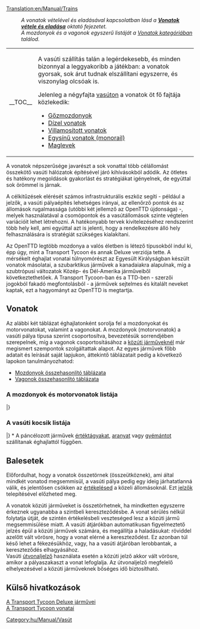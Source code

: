 [[Translation:en/Manual/Trains]]
{{hu/Manual/Tartalomjegyzék}}
:''A vonatok vételével és eladásával kapcsolatban lásd a '''[[hu/Manual/Vonatok vétele és eladása|Vonatok vétele és eladása]]''' oktató fejezetet.''
:''A mozdonyok és a vagonok egyszerű listáját a [[:Category:hu/Manual/Vonatok|Vonatok kategóriában]] találod.''
{| align="left" cellpadding="8"
|- valign="center"
|__TOC__
| A vasúti szállítás talán a legérdekesebb, és minden bizonnyal a leggyakoribb a játékban: a vonatok gyorsak, sok árut tudnak elszállítani egyszerre, és viszonylag olcsóak is. 

Jelenleg a négyfajta [[hu/Manual/Base Set/Vasút típusai|vasúton]] a vonatok öt fő fajtája közlekedik: 
* [[hu/Manual/Base Set/Normál vasút|Gőzmozdonyok]]
* [[hu/Manual/Base Set/Normál vasút|Dízel vonatok]]
* [[hu/Manual/Base Set/Villamosított vasút|Villamosított vonatok]]
* [[hu/Manual/Base Set/Egysínű vasút|Egysínű vonatok (monorail)]]
* [[hu/Manual/Base Set/Maglev vasút|Maglevek]]
|}

A vonatok népszerűsége javarészt a sok vonattal több célállomást összekötő vasúti hálózatok építésével járó kihívásokból adódik. Az ötletes és hatékony megoldások gyakorlást és stratégiákat igényelnek, de egyúttal sok örömmel is járnak.

A célkitűzések elérését számos infrastrukturális eszköz segíti - például a jelzők, a vasúti pályaépítés lehetséges irányai, az ellenőrző pontok és az állomások rugalmassága (utóbbi két jellemző az OpenTTD újdonsága) -, melyek használatával a csomópontok és a vasútállomások szinte végtelen variációit lehet létrehozni. A hatékonyabb tervek kivitelezéséhez rendszerint több hely kell, ami egyúttal azt is jelenti, hogy a rendelkezésre álló hely felhasználására is stratégiát szükséges kialakítani.

Az OpenTTD legtöbb mozdonya a valós életben is létező típusokból indul ki, épp úgy, mint a Transport Tycoon és annak Deluxe verziója tette. A mérsékelt éghajlat vonatai túlnyomórészt az Egyesült Királyságban készült vonatok másolatai, a szubarktikus járművek a kanadaiakra alapulnak, míg a szubtrópusi változatok Közép- és Dél-Amerika járműveiből következtethetőek. A Transport Tycoon-ban és a TTD-ben - szerzői jogokból fakadó megfontolásból - a járművek sejtelmes és kitalált neveket kaptak, ezt a hagyományt az OpenTTD is megtartja. 
== Vonatok ==
Az alábbi két táblázat éghajlatonként sorolja fel a mozdonyokat és motorvonatokat, valamint a vagonokat. A mozdonyok (motorvonatok) a vasúti pálya típusa szerint csoportosítva, bevezetésük sorrendjében szerepelnek, míg a vagonok csoportosításához a [[hu/Manual/Közúti járművek|közúti járműveknél]] már megismert szempontok szolgáltattak alapot. Az egyes járművek főbb adatait és leírását saját lapjukon, áttekintő táblázatait pedig a következő lapokon tanulmányozhatod:
* [[hu/Manual/Base Set/Trains/Mozdonyok összehasonlító táblázata|Mozdonyok összehasonlító táblázata]]
* [[hu/Manual/Base Set/Trains/Vagonok összehasonlító táblázata|Vagonok összehasonlító táblázata]]
===A mozdonyok és motorvonatok listája===
{{hu/Manual/JárműTáblázat/Fejléc}}
{{en/Manual/VehicleTable/Header|Gőz}}
{{en/Manual/VehicleTable/Row|
*[[File:en/Manual/Base Set/Trains/Kirbypaultank.png|Kirby Paul Tank Engine]][[hu/Manual/Base Set/Trains/Kirby Paul Tank|Kirby Paul Tank]]
*[[File:en/Manual/Base Set/Trains/Chaneyjubilee.png|Chaney "Jubilee" Engine]][[hu/Manual/Base Set/Trains/Chaney 'Jubilee'|Chaney "Jubilee"]]
*[[File:en/Manual/Base Set/Trains/Ginzua4.png|Ginzu "A4" Engine]][[hu/Manual/Base Set/Trains/Ginzu 'A4'|Ginzu "A4"]]
*[[File:en/Manual/Base Set/Trains/Sh8p.png|SH "8P" Engine]][[hu/Manual/Base Set/Trains/SH '8P'|SH "8P"]]
|
*[[File:en/Manual/Base Set/Trains/Wills280.png|Wills 2-8-0 Engine]][[hu/Manual/Base Set/Trains/Wills 2-8-0|Wills 2-8-0]]
|
*[[File:en/Manual/Base Set/Trains/Wills280.png|Wills 2-8-0 Engine]][[hu/Manual/Base Set/Trains/Wills 2-8-0|Wills 2-8-0]]
|
*[[File:en/Manual/Base Set/Trains/Powernautchoochoo.png|Ploddyphut Choo-Choo Engine]][[hu/Cammogó Csi-hu-hu|Cammogó Csi-hu-hu]]
*[[File:en/Manual/Base Set/Trains/Ploddyphutchoochoo.png|Powernaut Choo-Choo Engine]][[hu/SemmiErő Csi-hu-hu|SemmiErő Csi-hu-hu]]
*[[File:en/Manual/Base Set/Trains/Mightymoverchoochoo.png|Might Mover Choo-Choo Engine]][[hu/ErőGép Csi-hu-hu|ErőGép Csi-hu-hu]]
}}
{{en/Manual/VehicleTable/Header|Dízel}}
{{en/Manual/VehicleTable/Row|
*[[File:en/Manual/Base Set/Trains/Manleymoreldmu.png|Manley-Morel DMU Engine]][[hu/Manual/Base Set/Trains/Manley-Morel DMU|Manley-Morel DMU]]
*[[File:en/Manual/Base Set/Trains/Shhendry25.png|SH/Hendry "25" Engine]][[hu/Manual/Base Set/Trains/Hendry '25'|SH/Hendry "25"]]
*[[File:en/Manual/Base Set/Trains/Floss47.png|Floss "47" Engine]][[hu/Manual/Base Set/Trains/Floss '47'|Floss "47"]]
*[[File:en/Manual/Base Set/Trains/Uu37.png|UU "37" Engine]][[hu/Manual/Base Set/Trains/UU '37'|UU "37"]]
*[[File:en/Manual/Base Set/Trains/Sh125.png|SH "125" Engine]][[hu/Manual/Base Set/Trains/SH '125'|SH "125"]]
*[[File:en/Manual/Base Set/Trains/Dash.png|"Dash" Engine]][[hu/Manual/Base Set/Trains/Dash|Dash]]
|
*[[File:en/Manual/Base Set/Trains/Mjs250.png|MJS 250 Engine]][[hu/Manual/Base Set/Trains/MJS250|MJS250]]
*[[File:en/Manual/Base Set/Trains/Kelling3100.png|Kelling 3100 Engine]][[hu/Manual/Base Set/Trains/Kelling 3100|Kelling 3100]]
*[[File:en/Manual/Base Set/Trains/Cs4000.png|CS4000 Engine]][[hu/Manual/Base Set/Trains/CS4000|CS4000]]
*[[File:en/Manual/Base Set/Trains/Cs2400.png|CS2400 Engine]][[hu/Manual/Base Set/Trains/CS2400|CS2400]]
*[[File:en/Manual/Base Set/Trains/Mjs1000.png|MJS 1000 Engine]][[hu/Manual/Base Set/Trains/MJS 1000|MJS 1000]]
*[[File:en/Manual/Base Set/Trains/Centennial.png|Centennial Engine]][[hu/Manual/Base Set/Trains/Centennial|Centennial]]
*[[File:en/Manual/Base Set/Trains/Turnerturbo.png|Turner Turbo]][[hu/Manual/Base Set/Trains/Turner Turbo|Turner Turbo]]
|
*[[File:en/Manual/Base Set/Trains/Mjs250.png|MJS 250 Engine]][[hu/Manual/Base Set/Trains/MJS250|MJS250]]
*[[File:en/Manual/Base Set/Trains/Kelling3100.png|Kelling 3100 Engine]][[hu/Manual/Base Set/Trains/Kelling 3100|Kelling 3100]]
*[[File:en/Manual/Base Set/Trains/Cs4000.png|CS4000 Engine]][[hu/Manual/Base Set/Trains/CS4000|CS4000]]
*[[File:en/Manual/Base Set/Trains/Cs2400.png|CS2400 Engine]][[hu/Manual/Base Set/Trains/CS2400|CS2400]]
*[[File:en/Manual/Base Set/Trains/Mjs1000.png|MJS 1000 Engine]][[hu/Manual/Base Set/Trains/MJS 1000|MJS 1000]]
*[[File:en/Manual/Base Set/Trains/Centennial.png|Centennial Engine]][[hu/Manual/Base Set/Trains/Centennial|Centennial]]
*[[File:en/Manual/Base Set/Trains/Turnerturbo.png|Turner Turbo]][[hu/Manual/Base Set/Trains/Turner Turbo|Turner Turbo]]
|
*[[File:en/Manual/Base Set/Trains/Ploddyphutdiesel.png|Ploddyphut Diesel]][[hu/Cammogó Dízel|Cammogó Dízel]]
*[[File:en/Manual/Base Set/Trains/Powernautdiesel.png|Powernaut Diesel]][[hu/SemmiErő Dízel|SemmiErő Dízel]]
}}
{{en/Manual/VehicleTable/Header|Elektromos}}
{{en/Manual/VehicleTable/Row|
*[[File:en/Manual/Base Set/Trains/Sh30.png|SH "30" Engine]][[hu/Manual/Base Set/Trains/SH '30'|SH "30"]]
*[[File:en/Manual/Base Set/Trains/Sh40.png|SH "40" Engine]][[hu/Manual/Base Set/Trains/SH '40'|SH "40"]]
*[[File:en/Manual/Base Set/Trains/Tim.png|"T.I.M" Engine]][[hu/Manual/Base Set/Trains/T.I.M.|T.I.M.]]
*[[File:en/Manual/Base Set/Trains/Asiastar.png|"Asiastar" Engine]][[hu/Manual/Base Set/Trains/AsiaStar|AsiaStar]]
|
nincs
|
nincs
|
nincs
}}
{{en/Manual/VehicleTable/Header|Egysínű}}
{{en/Manual/VehicleTable/Row|
*[[File:en/Manual/Base Set/Trains/X2001.png|X2001 Monorail Engine]][[hu/Manual/Base Set/Trains/X2001|'X2001']]
*[[File:en/Manual/Base Set/Trains/Millenniumz1.png|Milennium 'Z1' Monorail Engine]][[hu/Manual/Base Set/Trains/Millennium Z1|'Millennium Z1']]
|
*[[File:en/Manual/Base Set/Trains/X2001.png|X2001 Monorail Engine]][[hu/Manual/Base Set/Trains/X2001|'X2001']]
*[[File:en/Manual/Base Set/Trains/Millenniumz1.png|Milennium 'Z1' Monorail Engine]][[hu/Manual/Base Set/Trains/Millennium Z1|'Millennium Z1']]
|
*[[File:en/Manual/Base Set/Trains/X2001.png|X2001 Monorail Engine]][[hu/Manual/Base Set/Trains/X2001|'X2001']]
*[[File:en/Manual/Base Set/Trains/Millenniumz1.png|Milennium 'Z1' Monorail Engine]][[hu/Manual/Base Set/Trains/Millennium Z1|'Millennium Z1']]
|
*[[File:en/Manual/Base Set/Trains/Wizzowowz99.png|Wizzowow 'Z99' Monorail Engine]][[hu/ZummDeGyors Z99|ZummDeGyors Z99]]
}}
{{en/Manual/VehicleTable/Header|MagLev}}
{{en/Manual/VehicleTable/Row|
*[[File:en/Manual/Base Set/Trains/Lev1leviathan.png|MagLev Engine 1: Leviathan]][[hu/Manual/Base Set/Trains/Lev1 'Leviátán'|Lev1 'Leviátán']]
*[[File:en/Manual/Base Set/Trains/Lev2cyclops.png|MagLev Engine 2: Cyclops]][[hu/Manual/Base Set/Trains/Lev2 'Küklopsz'|Lev2 'Küklopsz']]
*[[File:en/Manual/Base Set/Trains/Lev3pegasus.png|MagLev Engine 3: Pegasus]][[hu/Manual/Base Set/Trains/Lev3 'Pegazus'|Lev3 'Pegazus']]
*[[File:en/Manual/Base Set/Trains/Lev4chimaerarhead.png|MagLev Engine 4: Chimaera (front)]][[hu/Manual/Base Set/Trains/Lev4 'Kiméra'|Lev4 'Kiméra']]
|
*[[File:en/Manual/Base Set/Trains/Lev1leviathan.png|MagLev Engine 1: Leviathan]][[hu/Manual/Base Set/Trains/Lev1 'Leviátán'|Lev1 'Leviátán']]
*[[File:en/Manual/Base Set/Trains/Lev2cyclops.png|MagLev Engine 2: Cyclops]][[hu/Manual/Base Set/Trains/Lev2 'Küklopsz'|Lev2 'Küklopsz']]
*[[File:en/Manual/Base Set/Trains/Lev3pegasus.png|MagLev Engine 3: Pegasus]][[hu/Manual/Base Set/Trains/Lev3 'Pegazus'|Lev3 'Pegazus']]
*[[File:en/Manual/Base Set/Trains/Lev4chimaerarhead.png|MagLev Engine 4: Chimaera (front)]][[hu/Manual/Base Set/Trains/Lev4 'Kiméra'|Lev4 'Kiméra']]
|
*[[File:en/Manual/Base Set/Trains/Lev1leviathan.png|MagLev Engine 1: Leviathan]][[hu/Manual/Base Set/Trains/Lev1 'Leviátán'|Lev1 'Leviátán']]
*[[File:en/Manual/Base Set/Trains/Lev2cyclops.png|MagLev Engine 2: Cyclops]][[hu/Manual/Base Set/Trains/Lev2 'Küklopsz'|Lev2 'Küklopsz']]
*[[File:en/Manual/Base Set/Trains/Lev3pegasus.png|MagLev Engine 3: Pegasus]][[hu/Manual/Base Set/Trains/Lev3 'Pegazus'|Lev3 'Pegazus']]
*[[File:en/Manual/Base Set/Trains/Lev4chimaerarhead.png|MagLev Engine 4: Chimaera (front)]][[hu/Manual/Base Set/Trains/Lev4 'Kiméra'|Lev4 'Kiméra']]
|
*[[File:en/Manual/Base Set/Trains/Wizzowowrocketeer.png|Toyland Wizzowow Rocketeer]][[hu/ZummDeGyors Rakéta|ZummDeGyors Rakéta]]
}}
|}
===A vasúti kocsik listája===
{{hu/Manual/JárműTáblázat/Fejléc}}
{{en/Manual/VehicleTable/Header|Utasokhoz és levelekhez}}
{{en/Manual/VehicleTable/Row|
*[[File:en/Manual/Base Set/Trains/Passengercarriage.png|Standard Passenger Carriage]][[hu/Manual/Base Set/Trains/Személyvagon|Személyvagon]]
*[[File:en/Manual/Base Set/Trains/Mailvan.png|Standard Mail Van]][[hu/Manual/Base Set/Trains/Levélszállító vagon|Levélszállító vagon]]
|
*[[File:en/Manual/Base Set/Trains/Passengercarriage.png|Standard Passenger Carriage]][[hu/Manual/Base Set/Trains/Személyvagon|Személyvagon]]
*[[File:en/Manual/Base Set/Trains/Mailvan.png|Standard Mail Van]][[hu/Manual/Base Set/Trains/Levélszállító vagon|Levélszállító vagon]]
|
*[[File:en/Manual/Base Set/Trains/Passengercarriage.png|Standard Passenger Carriage]][[hu/Manual/Base Set/Trains/Személyvagon|Személyvagon]]
*[[File:en/Manual/Base Set/Trains/Mailvan.png|Standard Mail Van]][[hu/Manual/Base Set/Trains/Levélszállító vagon|Levélszállító vagon]]
|
*[[File:en/Manual/Base Set/Trains/Passengercarriage.png|Standard Passenger Carriage]][[hu/Manual/Base Set/Trains/Személyvagon|Személyvagon]]
*[[File:en/Manual/Base Set/Trains/Mailvan.png|Standard Mail Van]][[hu/Manual/Base Set/Trains/Levélszállító vagon|Levélszállító vagon]]
}}
{{en/Manual/VehicleTable/Header|Általános rakományhoz}}
{{en/Manual/VehicleTable/Row|
*[[File:en/Manual/Base Set/Trains/Oiltanker car.png|Standard Oil Tanker]][[hu/Manual/Base Set/Trains/Olajszállító vagon|Olajszállító vagon]]
*[[File:en/Manual/Base Set/Trains/Goodsvan.png|Standard Goods Van]][[hu/Manual/Base Set/Trains/Áruszállító vagon|Áruszállító vagon]]
*[[File:en/Manual/Base Set/Trains/Grainhopper.png|Standard Grain Hopper]][[hu/Manual/Base Set/Trains/Gabonaszállító vagon|Gabonaszállító vagon]]
*[[File:en/Manual/Base Set/Trains/Livestockvan.png|Standard Livestock Van]][[hu/Manual/Base Set/Trains/Állatszállító vagon|Állatszállító vagon]]
*[[File:en/Manual/Base Set/Trains/Woodtruck.png|Standard Wood Truck]][[hu/Manual/Base Set/Trains/Faszállító vagon|Faszállító vagon]]
|
*[[File:en/Manual/Base Set/Trains/Oiltanker car.png|Standard Oil Tanker]][[hu/Manual/Base Set/Trains/Olajszállító vagon|Olajszállító vagon]]
*[[File:en/Manual/Base Set/Trains/Goodsvan.png|Standard Goods Van]][[hu/Manual/Base Set/Trains/Áruszállító vagon|Áruszállító vagon]]
*[[File:en/Manual/Base Set/Trains/Grainhopper.png|Standard Grain Hopper]][[hu/Manual/Base Set/Trains/Gabonaszállító vagon|Gabonaszállító vagon]]
*[[File:en/Manual/Base Set/Trains/Livestockvan.png|Standard Livestock Van]][[hu/Manual/Base Set/Trains/Állatszállító vagon|Állatszállító vagon]]
*[[File:en/Manual/Base Set/Trains/Woodtruck.png|Standard Wood Truck]][[hu/Manual/Base Set/Trains/Faszállító vagon|Faszállító vagon]]
|
*[[File:en/Manual/Base Set/Trains/Oiltanker car.png|Standard Oil Tanker]][[hu/Manual/Base Set/Trains/Olajszállító vagon|Olajszállító vagon]]
*[[File:en/Manual/Base Set/Trains/Goodsvan.png|Standard Goods Van]][[hu/Manual/Base Set/Trains/Áruszállító vagon|Áruszállító vagon]]
*[[File:en/Manual/Base Set/Trains/Grainhopper.png|Standard Grain Hopper]][[hu/Manual/Base Set/Trains/Gabonaszállító vagon|Gabonaszállító vagon]]
* -
*[[File:en/Manual/Base Set/Trains/Woodtruck.png|Standard Wood Truck]][[hu/Manual/Base Set/Trains/Faszállító vagon|Faszállító vagon]]
|
*[[File:en/Manual/Base Set/Trains/Colatanker.png|Toyland Cola Tanker]][[hu/Kólaszállító vagon|Kólaszállító vagon]]
*[[File:en/Manual/Base Set/Trains/Sweetvan.png|Toyland Sweet Van]][[hu/Cukorkaszállító vagon|Cukorkaszállító vagon]]
*[[File:en/Manual/Base Set/Trains/Batterytruck.png|Toyland Battery Truck]][[hu/Elemszállító vagon|Elemszállító vagon]]
*[[File:en/Manual/Base Set/Trains/Toyvan.png|Toyland Toy Van]][[hu/Játékszállító vagon|Játékszállító vagon]]
*[[File:en/Manual/Base Set/Trains/Candyflosshopper.png|Toyland Candyfloss Hopper]][[hu/Vattacukorszállító vagon|Vattacukorszállító vagon]]
}}
{{en/Manual/VehicleTable/Header|Hasonló rakományokhoz}}
{{en/Manual/VehicleTable/Row|
*[[File:en/Manual/Base Set/Trains/Armouredvan.png|Standard Armoured Van]][[hu/Manual/Base Set/Trains/Páncélozott vagon|Páncélozott vagon]]
*[[File:en/Manual/Base Set/Trains/Coaltruck.png|Standard Coal Truck]][[hu/Manual/Base Set/Trains/Szénszállító vagon|Szénszállító vagon]]
*[[File:en/Manual/Base Set/Trains/Ironorehopper.png|Standard Iron Ore Hopper]][[hu/Manual/Base Set/Trains/Vasércszállító vagon|Vasércszállító vagon]]
*[[File:en/Manual/Base Set/Trains/Steeltruck.png|Standard Steel Truck]][[hu/Manual/Base Set/Trains/Acélszállító vagon|Acélszállító vagon]]
* -
|
*[[File:en/Manual/Base Set/Trains/Armouredvan.png|Standard Armoured Van]][[hu/Manual/Base Set/Trains/Páncélozott vagon|Páncélozott vagon]]
*[[File:en/Manual/Base Set/Trains/Coaltruck.png|Standard Coal Truck]][[hu/Manual/Base Set/Trains/Szénszállító vagon|Szénszállító vagon]]
* -
*[[File:en/Manual/Base Set/Trains/Papertruck.png|Tropical and Sub-arctic Paper Truck]][[hu/Manual/Base Set/Trains/Papírszállító vagon|Papírszállító vagon]]
*[[File:en/Manual/Base Set/Trains/Foodvan.png|Tropical and Sub-arctic Food Van]][[hu/Manual/Base Set/Trains/Ételszállító vagon|Ételszállító vagon]]
|
*[[File:en/Manual/Base Set/Trains/Armouredvan.png|Standard Armoured Van]][[hu/Manual/Base Set/Trains/Páncélozott vagon|Páncélozott vagon]]
* -
*[[File:en/Manual/Base Set/Trains/Copperorehopper.png|Tropical Copper Ore Hopper]][[hu/Manual/Base Set/Trains/Rézércszállító vagon|Rézércszállító vagon]]
* -
*[[File:en/Manual/Base Set/Trains/Foodvan.png|Tropical and Sub-arctic Food Van]][[hu/Manual/Base Set/Trains/Ételszállító vagon|Ételszállító vagon]]
|
* -
*[[File:en/Manual/Base Set/Trains/Sugartruck.png|Toyland Sugar Truck]][[hu/Cukorszállító vagon|Cukorszállító vagon]]
* -
* -
* -
}}
{{en/Manual/VehicleTable/Header|Egyéb rakományhoz}}
{{en/Manual/VehicleTable/Row|
|
|
*[[File:en/Manual/Base Set/Trains/Watertanker.png|Tropical Water Tanker]][[hu/Manual/Base Set/Trains/Vízszállító vagon|Vízszállító vagon]]
*[[File:en/Manual/Base Set/Trains/Fruittruck.png|Tropical Fruit Truck]][[hu/Manual/Base Set/Trains/Gyümölcsszállító vagon|Gyümölcsszállító vagon]]
*[[File:en/Manual/Base Set/Trains/Rubbertruck.png|Tropcial Rubber Truck]][[hu/Manual/Base Set/Trains/Gumiszállító vagon|Gumiszállító vagon]]
|
*[[File:en/Manual/Base Set/Trains/Bubblevan.png|Toyland Bubble Van]][[hu/Buborékszállító vagon|Buborékszállító vagon]]
*[[File:en/Manual/Base Set/Trains/Fuzzydrinktruck.png|Toyland Fuzzy Drink Truck]][[hu/Szénsavasital-szállító vagon|Szénsavasital-szállító vagon]]
*[[File:en/Manual/Base Set/Trains/Plastictruck.png|Toyland Plastic Truck]][[hu/Műanyagszállító vagon|Műanyagszállító vagon]]
*[[File:en/Manual/Base Set/Trains/Toffeehopper.png|Toyland Toffee Hopper]][[hu/Tejkaramellaszállító vagon|Tejkaramellaszállító vagon]]
}}
|}
<nowiki>*</nowiki> A páncélozott járművek [[hu/Manual/Base Set/Cargos/Értéktárgyak|értéktágyakat]], [[hu/Manual/Base Set/Cargos/Arany|aranyat]] vagy [[hu/Manual/Base Set/Cargos/Gyémánt|gyémántot]] szállítanak éghajlattól függően.
{{en/-}}
==Balesetek==
Előfordulhat, hogy a vonatok összetörnek (összeütköznek), ami által mindkét vonatod megsemmisül, a vasúti pálya pedig egy ideig járhatatlanná válik, és jelentősen csökken az [[hu/Manual/Game Mechanics/Main Page#allomasok-ertekelese|értékelésed]] a közeli állomásoknál. Ezt [[hu/Manual/Jelzők|jelzők]] telepítésével előzheted meg.

A vonatok közúti járműveket is összetörhetnek, ha mindketten egyszerre érkeznek ugyanabba a szintbeli kereszteződésbe. A vonat sérülés nélkül folytatja útját, de szintén értékelésbeli veszteséged lesz a közúti jármű megsemmisülése miatt. A vasúti átjárókban automatikusan figyelmeztető jelzés épül a közúti járművek számára, és megállítja a haladásukat: röviddel azelőtt vált vörösre, hogy a vonat elérné a kereszteződést. Ez azonban túl késő lehet a fékezésükhöz, vagy, ha a vasúti átjáróban lerobbantak, a kereszteződés elhagyásához.<br>Vasúti [[hu/Manual/Jelzők#utvonaljelzok|útvonaljelző]] használata esetén a közúti jelző akkor vált vörösre, amikor a pályaszakaszt a vonat lefoglalja. Az útvonaljelző megfelelő elhelyezésével a közúti járműveknek bőséges idő biztosítható.
==Külső hivatkozások==
[http://hu.wikipedia.org/wiki/Transport_Tycoon_Deluxe#Járművek A Transport Tycoon Deluxe járművei]<br>
[http://vonattal-termeszetesen.blog.hu/2014/02/16/a_transport_tycoon_vonatai A Transport Tycoon vonatai]
[[Category:hu/Manual/Vasút]]